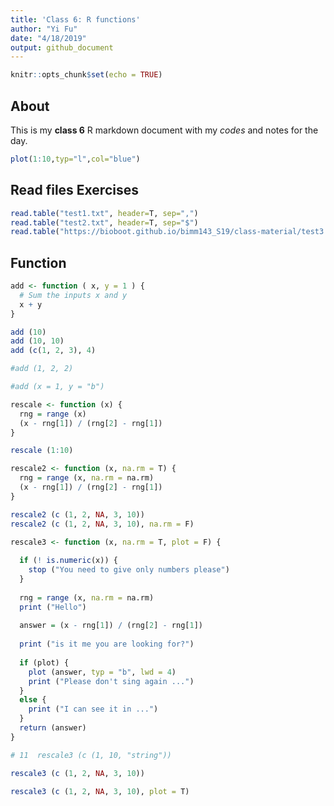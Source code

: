 ```yaml
---
title: 'Class 6: R functions'
author: "Yi Fu"
date: "4/18/2019"
output: github_document
---
```


```r
knitr::opts_chunk$set(echo = TRUE)
```

## About
This is my **class 6** R markdown document with my *codes* and notes for the day.

```r
plot(1:10,typ="l",col="blue")
```
## Read files Exercises
```r
read.table("test1.txt", header=T, sep=",")
read.table("test2.txt", header=T, sep="$")
read.table("https://bioboot.github.io/bimm143_S19/class-material/test3.txt")
```

## Function
```r
add <- function ( x, y = 1 ) {
  # Sum the inputs x and y
  x + y
}
```

```r
add (10)
add (10, 10)
add (c(1, 2, 3), 4)
```

```r
#add (1, 2, 2)
```

```r
#add (x = 1, y = "b")
```
```r
rescale <- function (x) {
  rng = range (x)
  (x - rng[1]) / (rng[2] - rng[1])
}
```

```r
rescale (1:10)
```

```r
rescale2 <- function (x, na.rm = T) {
  rng = range (x, na.rm = na.rm)
  (x - rng[1]) / (rng[2] - rng[1])
}
```

```r
rescale2 (c (1, 2, NA, 3, 10))
rescale2 (c (1, 2, NA, 3, 10), na.rm = F)
```
```r
rescale3 <- function (x, na.rm = T, plot = F) {
  
  if (! is.numeric(x)) {
    stop ("You need to give only numbers please")
  }
  
  rng = range (x, na.rm = na.rm)
  print ("Hello")
  
  answer = (x - rng[1]) / (rng[2] - rng[1])
  
  print ("is it me you are looking for?")
  
  if (plot) {
    plot (answer, typ = "b", lwd = 4)
    print ("Please don't sing again ...")
  }
  else {
    print ("I can see it in ...")
  }
  return (answer)
}
```

```r
# 11  rescale3 (c (1, 10, "string"))
```

```r
rescale3 (c (1, 2, NA, 3, 10))
```

```r
rescale3 (c (1, 2, NA, 3, 10), plot = T)
```

